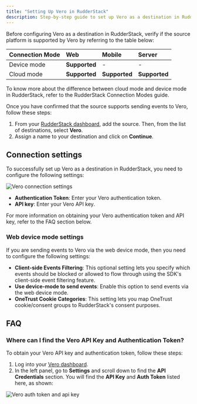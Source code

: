```yaml
---
title: "Setting Up Vero in RudderStack"
description: Step-by-step guide to set up Vero as a destination in RudderStack.
---
```


Before configuring Vero as a destination in RudderStack, verify if the source platform is supported by Vero by referring to the table below:

| **Connection Mode** | **Web**       | **Mobile**    | **Server**    |
| :------------------ | :------------ | :------------ | :------------ |
| Device mode     | **Supported** | - | - |
| Cloud mode  | **Supported** | **Supported** | **Supported** |

<div class="infoBlock">
To know more about the difference between cloud mode and device mode in RudderStack, refer to the <Link to="/destinations/rudderstack-connection-modes/">RudderStack Connection Modes</Link> guide.
</div>

Once you have confirmed that the source supports sending events to Vero, follow these steps:

1. From your [RudderStack dashboard](https://app.rudderstack.com/), add the source. Then, from the list of destinations, select **Vero**.
2. Assign a name to your destination and click on **Continue**.

## Connection settings

To successfully set up Vero as a destination in RudderStack, you need to configure the following settings:

<img src="../../../assets/event-stream-destinations/vero-connection-settings.png" alt="Vero connection settings"/>

- **Authentication Token**: Enter your Vero authentication token.
- **API key**: Enter your Vero API key.

<div class="infoBlock">
For more information on obtaining your Vero authentication token and API key, refer to the <Link to="#faq">FAQ</Link> section below.
</div>

### Web device mode settings

If you are sending events to Vero via the <Link to="/destinations/rudderstack-connection-modes/#device-mode">web device mode</Link>, then you need to configure the following settings:

- **Client-side Events Filtering**: This optional setting lets you specify which events should be blocked or allowed to flow through using the SDK's <Link to="/sources/sdks/event-filtering/">client-side event filtering</Link> feature.
- **Use device-mode to send events**: Enable this option to send events via the <Link to="/destinations/rudderstack-connection-modes/#device-mode">web device mode</Link>.
- **OneTrust Cookie Categories**: This setting lets you map <Link to="/sources/sdks/rudderstack-javascript-sdk/consent-managers/onetrust/">OneTrust cookie</Link>/consent groups to RudderStack's consent purposes.

## FAQ

### Where can I find the Vero API Key and Authentication Token?

To obtain your Vero API key and authentication token, follow these steps:

1. Log into your [Vero dashboard](https://app.getvero.com/).
2. In the left panel, go to **Settings** and scroll down to find the **API Credentials** section. You will find the **API Key** and **Auth Token** listed here, as shown:

<img src="../../../assets/event-stream-destinations/vero-authentication-token.png" alt="Vero auth token and api key" />



